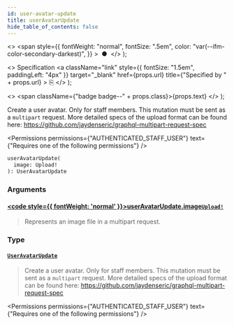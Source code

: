 ```yaml
---
id: user-avatar-update
title: userAvatarUpdate
hide_table_of_contents: false
---
```


  <>
    <span
      style={{
        fontWeight: "normal",
        fontSize: ".5em",
        color: "var(--ifm-color-secondary-darkest)",
      }}
    >
      &nbsp;●&nbsp;
    </span>
  </>
);

  <>
    Specification
    <a
      className="link"
      style={{ fontSize: "1.5em", paddingLeft: "4px" }}
      target="\_blank"
      href={props.url}
      title={"Specified by " + props.url}
    >
      ⎘
    </a>
  </>
);

  <>
    <span className={"badge badge--" + props.class}>{props.text}</span>
  </>
);

Create a user avatar. Only for staff members. This mutation must be sent as a `multipart` request. More detailed specs of the upload format can be found here: https://github.com/jaydenseric/graphql-multipart-request-spec

<Permissions
  permissions={"AUTHENTICATED_STAFF_USER"}
  text={"Requires one of the following permissions"}
/>

```graphql
userAvatarUpdate(
  image: Upload!
): UserAvatarUpdate
```

### Arguments

#### [<code style={{ fontWeight: 'normal' }}>userAvatarUpdate.<b>image</b></code>](#)<Bullet />[`Upload!`](../../../api-reference/miscellaneous/scalars/upload) <Badge class="secondary" text="non-null"/> <Badge class="secondary" text="scalar"/>

> Represents an image file in a multipart request.

### Type

#### [`UserAvatarUpdate`](../../../api-reference/users/objects/user-avatar-update) <Badge class="secondary" text="object"/>

> Create a user avatar. Only for staff members. This mutation must be sent as a `multipart` request. More detailed specs of the upload format can be found here: https://github.com/jaydenseric/graphql-multipart-request-spec

<Permissions
  permissions={"AUTHENTICATED_STAFF_USER"}
  text={"Requires one of the following permissions"}
/>

>

